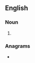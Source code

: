 {{also|cuesports}}
==English==

===Noun===
{{head|en|noun form}}

# {{plural of|en|cue sport}}

===Anagrams===
* {{anagrams|en|a=ceoprsstu|cup-tosser|spectrous|susceptor|suspector}}